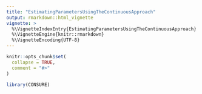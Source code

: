 ```yaml
---
title: "EstimatingParametersUsingTheContinuousApproach"
output: rmarkdown::html_vignette
vignette: >
  %\VignetteIndexEntry{EstimatingParametersUsingTheContinuousApproach}
  %\VignetteEngine{knitr::rmarkdown}
  %\VignetteEncoding{UTF-8}
---
```


```r
knitr::opts_chunk$set(
  collapse = TRUE,
  comment = "#>"
)
```

```r
library(CONSURE)
```
